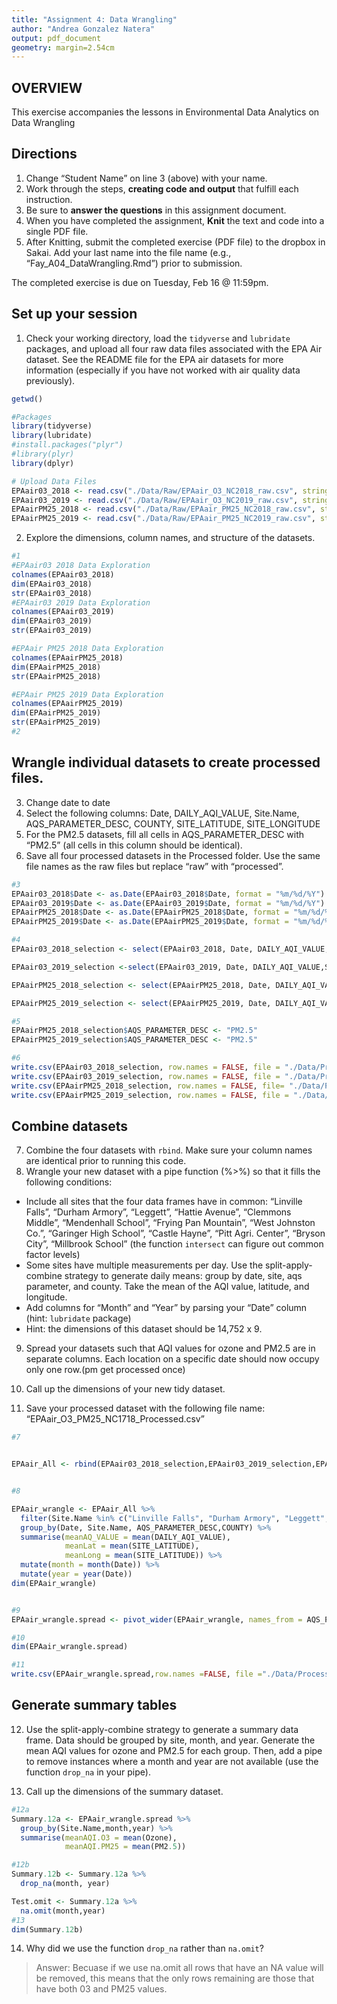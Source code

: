 ```yaml
---
title: "Assignment 4: Data Wrangling"
author: "Andrea Gonzalez Natera"
output: pdf_document
geometry: margin=2.54cm
---
```


## OVERVIEW

This exercise accompanies the lessons in Environmental Data Analytics on Data Wrangling 

## Directions
1. Change "Student Name" on line 3 (above) with your name.
2. Work through the steps, **creating code and output** that fulfill each instruction.
3. Be sure to **answer the questions** in this assignment document.
4. When you have completed the assignment, **Knit** the text and code into a single PDF file.
5. After Knitting, submit the completed exercise (PDF file) to the dropbox in Sakai. Add your last name into the file name (e.g., "Fay_A04_DataWrangling.Rmd") prior to submission.

The completed exercise is due on Tuesday, Feb 16 @ 11:59pm.

## Set up your session 
1. Check your working directory, load the `tidyverse` and `lubridate` packages, and upload all four raw data files associated with the EPA Air dataset. See the README file for the EPA air datasets for more information (especially if you have not worked with air quality data previously). 
``` r
getwd()

```
``` r
#Packages
library(tidyverse)
library(lubridate)
#install.packages("plyr")
#library(plyr)
library(dplyr)
```
``` r
# Upload Data Files
EPAair03_2018 <- read.csv("./Data/Raw/EPAair_O3_NC2018_raw.csv", stringsAsFactors = FALSE)
EPAair03_2019 <- read.csv("./Data/Raw/EPAair_O3_NC2019_raw.csv", stringsAsFactors = FALSE)
EPAairPM25_2018 <- read.csv("./Data/Raw/EPAair_PM25_NC2018_raw.csv", stringsAsFactors = FALSE)
EPAairPM25_2019 <- read.csv("./Data/Raw/EPAair_PM25_NC2019_raw.csv", stringsAsFactors = FALSE)

```

2. Explore the dimensions, column names, and structure of the datasets. 

```r
#1 
#EPAair03 2018 Data Exploration
colnames(EPAair03_2018)
dim(EPAair03_2018)
str(EPAair03_2018)
#EPAair03 2019 Data Exploration
colnames(EPAair03_2019)
dim(EPAair03_2019)
str(EPAair03_2019)

#EPAair PM25 2018 Data Exploration
colnames(EPAairPM25_2018)
dim(EPAairPM25_2018)
str(EPAairPM25_2018)

#EPAair PM25 2019 Data Exploration
colnames(EPAairPM25_2019)
dim(EPAairPM25_2019)
str(EPAairPM25_2019)
#2
```

## Wrangle individual datasets to create processed files.
3. Change date to date
4. Select the following columns: Date, DAILY_AQI_VALUE, Site.Name, AQS_PARAMETER_DESC, COUNTY, SITE_LATITUDE, SITE_LONGITUDE
5. For the PM2.5 datasets, fill all cells in AQS_PARAMETER_DESC with "PM2.5" (all cells in this column should be identical).
6. Save all four processed datasets in the Processed folder. Use the same file names as the raw files but replace "raw" with "processed".

```r
#3
EPAair03_2018$Date <- as.Date(EPAair03_2018$Date, format = "%m/%d/%Y") 
EPAair03_2019$Date <- as.Date(EPAair03_2019$Date, format = "%m/%d/%Y")
EPAairPM25_2018$Date <- as.Date(EPAairPM25_2018$Date, format = "%m/%d/%Y")
EPAairPM25_2019$Date <- as.Date(EPAairPM25_2019$Date, format = "%m/%d/%Y")

#4
EPAair03_2018_selection <- select(EPAair03_2018, Date, DAILY_AQI_VALUE,Site.Name,AQS_PARAMETER_DESC, COUNTY, SITE_LATITUDE, SITE_LONGITUDE )

EPAair03_2019_selection <-select(EPAair03_2019, Date, DAILY_AQI_VALUE,Site.Name,AQS_PARAMETER_DESC, COUNTY, SITE_LATITUDE, SITE_LONGITUDE )

EPAairPM25_2018_selection <- select(EPAairPM25_2018, Date, DAILY_AQI_VALUE,Site.Name,AQS_PARAMETER_DESC, COUNTY, SITE_LATITUDE, SITE_LONGITUDE )

EPAairPM25_2019_selection <- select(EPAairPM25_2019, Date, DAILY_AQI_VALUE,Site.Name,AQS_PARAMETER_DESC, COUNTY, SITE_LATITUDE, SITE_LONGITUDE )

#5
EPAairPM25_2018_selection$AQS_PARAMETER_DESC <- "PM2.5"
EPAairPM25_2019_selection$AQS_PARAMETER_DESC <- "PM2.5"

#6
write.csv(EPAair03_2018_selection, row.names = FALSE, file = "./Data/Processed/EPAair_O3_NC2018_processed")
write.csv(EPAair03_2019_selection, row.names = FALSE, file = "./Data/Processed/EPAair_O3_NC2019_processed")
write.csv(EPAairPM25_2018_selection, row.names = FALSE, file= "./Data/Processed/EPAair_PM25_NC2018_processed")
write.csv(EPAairPM25_2019_selection, row.names = FALSE, file = "./Data/Processed/EPAair_PM25_NC2019_processed")
```


## Combine datasets
7. Combine the four datasets with `rbind`. Make sure your column names are identical prior to running this code. 
8. Wrangle your new dataset with a pipe function (%>%) so that it fills the following conditions: 

* Include all sites that the four data frames have in common: "Linville Falls", "Durham Armory", "Leggett", "Hattie Avenue", "Clemmons Middle", "Mendenhall School", "Frying Pan Mountain", "West Johnston Co.", "Garinger High School", "Castle Hayne", "Pitt Agri. Center", "Bryson City", "Millbrook School" (the function `intersect` can figure out common factor levels)
* Some sites have multiple measurements per day. Use the split-apply-combine strategy to generate daily means: group by date, site, aqs parameter, and county. Take the mean of the AQI value, latitude, and longitude.
* Add columns for "Month" and "Year" by parsing your "Date" column (hint: `lubridate` package)
* Hint: the dimensions of this dataset should be 14,752 x 9.

9. Spread your datasets such that AQI values for ozone and PM2.5 are in separate columns. Each location on a specific date should now occupy only one row.(pm get processed once)

10. Call up the dimensions of your new tidy dataset.
11. Save your processed dataset with the following file name: "EPAair_O3_PM25_NC1718_Processed.csv"

```r
#7


EPAair_All <- rbind(EPAair03_2018_selection,EPAair03_2019_selection,EPAairPM25_2018_selection,EPAairPM25_2019_selection)


#8

EPAair_wrangle <- EPAair_All %>% 
  filter(Site.Name %in% c("Linville Falls", "Durham Armory", "Leggett", "Hattie Avenue", "Clemmons Middle", "Mendenhall School", "Frying Pan Mountain", "West Johnston Co.", "Garinger High School", "Castle Hayne", "Pitt Agri. Center", "Bryson City", "Millbrook School")) %>% 
  group_by(Date, Site.Name, AQS_PARAMETER_DESC,COUNTY) %>%
  summarise(meanAQ_VALUE = mean(DAILY_AQI_VALUE),
            meanLat = mean(SITE_LATITUDE),
            meanLong = mean(SITE_LATITUDE)) %>%
  mutate(month = month(Date)) %>%
  mutate(year = year(Date)) 
dim(EPAair_wrangle)


#9
EPAair_wrangle.spread <- pivot_wider(EPAair_wrangle, names_from = AQS_PARAMETER_DESC, values_from = meanAQ_VALUE)

#10
dim(EPAair_wrangle.spread)

#11
write.csv(EPAair_wrangle.spread,row.names =FALSE, file ="./Data/Processed/EPAair_O3_PM25_NC1718_Processed.csv")
```


## Generate summary tables
12. Use the split-apply-combine strategy to generate a summary data frame. Data should be grouped by site, month, and year. Generate the mean AQI values for ozone and PM2.5 for each group. Then, add a pipe to remove instances where a month and year are not available (use the function `drop_na` in your pipe). 

13. Call up the dimensions of the summary dataset.

```r
#12a
Summary.12a <- EPAair_wrangle.spread %>%
  group_by(Site.Name,month,year) %>%
  summarise(meanAQI.O3 = mean(Ozone),
            meanAQI.PM25 = mean(PM2.5))

#12b
Summary.12b <- Summary.12a %>%
  drop_na(month, year)

Test.omit <- Summary.12a %>%
  na.omit(month,year)
#13
dim(Summary.12b)
```

14. Why did we use the function `drop_na` rather than `na.omit`?

> Answer: Becuase if we use na.omit all rows that have an NA value will be removed, this means that the only rows remaining are those that have both 03 and PM25 values.
